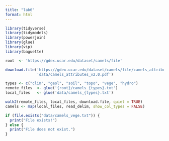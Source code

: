 ```yaml
---
title: "lab6"
format: html
---
```

```r
library(tidyverse)
library(tidymodels)
library(powerjoin)
library(glue)
library(vip)
library(baguette)
```
```r
root  <- 'https://gdex.ucar.edu/dataset/camels/file'

download.file('https://gdex.ucar.edu/dataset/camels/file/camels_attributes_v2.0.pdf', 
              'data/camels_attributes_v2.0.pdf')
```
```r
types <- c("clim", "geol", "soil", "topo", "vege", "hydro")
remote_files  <- glue('{root}/camels_{types}.txt')
local_files   <- glue('data/camels_{types}.txt')
```

```r
walk2(remote_files, local_files, download.file, quiet = TRUE)
camels <- map(local_files, read_delim, show_col_types = FALSE) 
```
```r
if (file.exists("data/camels_vege.txt")) {
  print("File exists!")
} else {
  print("File does not exist.")
}
```

